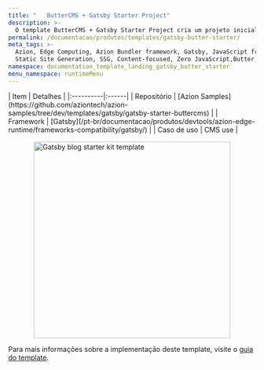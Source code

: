 ```yaml
---
title: "   ButterCMS + Gatsby Starter Project"
description: >-
  O template ButterCMS + Gatsby Starter Project cria um projeto inicial do Gatsby totalmente funcional, completamente integrado ao ButterCMS, um dos principais CMS headless que facilita a gestão colaborativa de conteúdo da sua aplicação.
permalink: /documentacao/produtos/templates/gatsby-butter-starter/
meta_tags: >-
  Azion, Edge Computing, Azion Bundler framework, Gatsby, JavaScript frameworks,
  Static Site Generation, SSG, Content-focused, Zero JavaScript,Butter, CMS
namespace: documentation_template_landing_gatsby_butter_starter
menu_namespace: runtimeMenu
---
```



<div class="[&_.flex.flex-col]:!gap-4 [&_.flex.flex-col]:md:!gap-8 [&_.flex.flex-col]:2xl:!gap-16">
  <SectionBasicContent
    titleTag="h2"
    description="O template ButterCMS + Gatsby Starter Project cria um projeto inicial do Gatsby totalmente funcional, completamente integrado ao ButterCMS, um dos principais CMS headless que facilita a gestão colaborativa de conteúdo da sua aplicação."
    buttons={[
      { label: "Deploy template", link: "https://console.azion.com/create/buttercms/buttercms-gatsby-starter", outlined: false, icon: "ai ai-azion", iconPos: "left" },
      { label: "Ver demo", link: "https://gmlxssimbw.map.azionedge.net", severity: "secondary" }
    ]}
  />
</div>

<div style="display: flex; gap: 1rem; align-items: center; flex-direction: row; flex-wrap: wrap;">
  <div style="flex: 1; min-width: 300px;">
    | Item | Detalhes |
    |:----------|:------|
    | Repositório | [Azion Samples](https://github.com/aziontech/azion-samples/tree/dev/templates/gatsby/gatsby-starter-buttercms) |
    | Framework | [Gatsby](/pt-br/documentacao/produtos/devtools/azion-edge-runtime/frameworks-compatibility/gatsby/) |
    | Caso de uso | CMS use |
  </div>
  <div style="display: flex; justify-content: center; align-items: center; flex: 1; min-width: 300px;">
    <img src="/assets/docs/images/uploads/template-showcase/gatsby/gatsby-butter.png" width="400" alt="Gatsby blog starter kit template" style="max-width: 100%; height: auto;" />
  </div>
</div>

Para mais informações sobre a implementação deste template, visite o [guia do template](/pt-br/documentacao/produtos/guias/butter-templates-collection/).